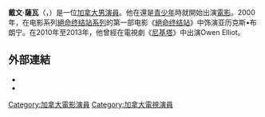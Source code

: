 {{NoteTA
|G1=Show
|G2=Movie
}}
{{Infobox person
| name         = Devon Sawa
| image        = Devon Sawa (47399571761) (cropped).jpg
| caption      = 2019年的薩瓦
| birth_name   = Devon Edward Sawa
| birth_date   = {{Birth date and age|mf=yes|1978|09|07}}
| nationality  = {{CAN}}
| birth_place  = {{CAN}}[[卑詩省|卑詩省]][[溫哥華|溫哥華]]
| spouse       = Dawni Sahanovitch
| children     = 1
| occupation   = 演员
| notable_works= 
| years_active = 1992–現在
}}
'''戴文·薩瓦'''（{{lang-en|'''Devon Edward Sawa'''}}，{{bd|1978年|9月7日}}）是一位[[加拿大|加拿大]][[男演員|男演員]]。他在還是[[青少年|青少年]]時就開始出演[[電影|電影]]。2000年，在电影系列[[絕命终结站系列|絕命终结站系列]]的第一部电影《[[絕命终结站|絕命终结站]]》中饰演亚历克斯•布朗宁。在2010年至2013年，他曾經在電視劇《[[尼基塔_(電視劇)|尼基塔]]》中出演Owen Elliot。

==外部連結==
* {{Twitter|DevonESawa}}
* {{IMDb name|0001701}}

{{Authority control}}

{{DEFAULTSORT:Sawa, Devon}}
[[Category:加拿大電影演員|Category:加拿大電影演員]]
[[Category:加拿大電視演員|Category:加拿大電視演員]]